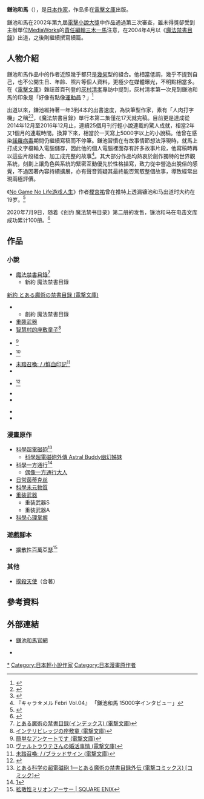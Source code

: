{{Infobox writer
| name          = 鎌池和馬
| original = {{lang|ja|鎌池 和馬}}
| 日文假名 = かまち かずま
| 羅馬拼音 = Kamachi Kazuma
| image         = 
| image_size    = 
| caption       = 
| pseudonym     = 鎌池和馬
| birth_name    = 
| birth_date    = 
| birth_place   = 
| death_date    = 
| death_place   = 
| resting_place = 
| occupation    = [[小説家|小説家]]
| language      = [[日語|日語]]
| nationality   = {{JPN}}
| education     = 
| alma_mater    = 
| period        = 2004年4月－
| genre         = [[輕小說|輕小說]]
| subject       = 
| movement      = 
| religion      = 
| notableworks  = 《[[魔法禁書目錄|魔法禁書目錄]]》<br />《[[重裝武器|重裝武器]]》<br/>《[[未踏召唤:/鲜血印记|未踏召唤://鲜血印记]]》
| spouse        = 
| partner       = 
| children      = 
| relations     = 
| influences    = 
| influenced    = 
| awards        = 《[[這本輕小說真厲害！|這本輕小說真厲害！]] 2011》作品部門1位（《魔法禁書目錄》）
| signature     = Kamachi Kazuma signature.svg
| website       = [http://dengekibunko.jp/author/kamachikazuma/index.html 鎌池和馬OFFICIAL WEBSITE]
}}
'''鎌池和馬'''（{{jpn|j=鎌池 和馬|hg=かまち かずま|rm=Kamachi Kazuma}}{{bd|||}}），是[[日本|日本]][[作家|作家]]，作品多在[[電擊文庫|電擊文庫]]出版。

鎌池和馬在2002年第九屆[[電擊小說大獎|電擊小說大獎]]中作品通過第三次審查，雖未得獎卻受到主辦單位[[MediaWorks|MediaWorks]]的[[責任編輯|責任編輯]][[三木一馬|三木一馬]]注意，在2004年4月以《[[魔法禁書目錄|魔法禁書目錄]]》出道，之後則繼續撰寫續篇。

==人物介紹==
鎌池和馬作品中的作者近照幾乎都只是[[幾何|幾何]]型的組合。他相當低調，幾乎不提到自己，也不公開生日、年齡、照片等個人資料，更極少在媒體曝光，不明點相當多。在《[[電擊文庫|電擊文庫]]》雜誌首頁刊登的[[灰村清孝|灰村清孝]]專訪中提到，灰村清孝第一次見到鎌池和馬的印象是「好像有點像[[運動員|運動員]]？」<ref>{{Cite web |url=http://dengekibunko.dengeki.com/essey_int/docs/it_53.php |title=第53回 灰村キヨタカさん |work=電撃文庫エッセイ |publisher=[[アスキー・メディアワークス|アスキー・メディアワークス]] |accessdate=2009-11-13 |archiveurl=https://web.archive.org/web/20090304132842/http://dengekibunko.dengeki.com/essey_int/docs/it_53.php |archivedate=2009-03-04 |deadurl=yes }}</ref>

出道以來，鎌池維持著一年3到4本的出書速度，為快筆型作家，素有「人肉打字機」之稱<ref>{{cite web|title=镰池和马再开新小说_国际_漫域_中国动漫综合门户|url=http://news.comicyu.com/2015/12/03/188870.html}}</ref><ref>{{cite web|title=人肉打字机镰池和马再开新连载 小说标题被吐槽好长-闽南网|url=http://www.mnw.cn/dongman/manhua/1081788.html}}</ref>，《魔法禁書目錄》單行本第二集僅花17天就完稿。目前更是達成從2014年12月至2016年12月止，連續25個月刊行輕小說連載的驚人成就，相當2年又1個月的連載時間。換算下來，相當於一天寫上5000字以上的小說稿。他曾在感染[[諾羅病毒|諾羅病毒]]期間仍繼續寫稿而不停筆。鎌池習慣在有故事情節想法浮現時，就馬上打成文字檔輸入電腦儲存，因此他的個人電腦裡面存有許多故事片段，他寫稿時再以這些片段組合、加工成完整的故事<ref name="febri">『キャラ☆メル Febri Vol.04』 「鎌池和馬 15000字インタビュー」</ref>。其大部分作品均熱衷於創作獨特的世界觀系統，刻劃上讓角色與系統的緊密互動優先於性格描寫，致力從中營造出脫俗的感覺，不過因著內容持續擴展，亦有聲音質疑其最終能否駕馭整個故事，導致經常出現兩極評價。

《[[NO_GAME_NO_LIFE_遊戲人生|No Game No Life游戏人生]]》作者[[榎宮祐|榎宫祐]]曾在推特上透漏镰池和马出道时大约在19岁。<ref>{{Cite web|title=出道才19？《魔禁》作者年龄意外曝光_镰池|url=http://www.sohu.com/a/277208330_260618|access-date=2021-05-04|work=www.sohu.com|language=zh-cn}}</ref>

2020年7月9日，随着《创约 魔法禁书目录》第二册的发售，镰池和马在电击文库成功累计100册。<ref>{{Cite web|title=https://twitter.com/kamachi_ka/status/1281405126490513408|url=https://twitter.com/kamachi_ka/status/1281405126490513408|accessdate=2020-11-18|author=|date=|format=|work=Twitter|publisher=|language=jp}}</ref>

==作品==
===小說===
*[[魔法禁書目錄|魔法禁書目錄]]<ref>[http://www.amazon.co.jp/dp/484022658X とある魔術の禁書目録(インデックス) (電撃文庫)]</ref>
**新約 魔法禁書目錄<ref>
[http://www.amazon.co.jp/exec/obidos/ASIN/4048703196/templeknigh06-22 新約 とある魔術の禁書目録 (電撃文庫)]</ref>
**創約 魔法禁書目錄
*[[重裝武器|重裝武器]] 
*[[智慧村的座敷童子|智慧村的座敷童子]]<ref>[http://www.amazon.co.jp/exec/obidos/ASIN/4048865544/akibablog-22 インテリビレッジの座敷童 (電撃文庫)]</ref>
*{{link-ja|簡單的問卷調查|簡単なシリーズ#簡単なアンケートです}}<ref>[https://www.amazon.co.jp/dp/4048866990 簡単なアンケートです (電撃文庫)]</ref>
*{{link-ja|我與女武神的新婚生活|ヴァルトラウテさんの婚活事情}}<ref>[http://www.amazon.co.jp/dp/4048868861 ヴァルトラウテさんの婚活事情 (電撃文庫)]</ref>
*[[未踏召喚:<!---->/<!---->/鮮血印記|未踏召喚:<!---->/<!---->/鮮血印記]]<ref>[http://www.amazon.co.jp/dp/4048668617 未踏召喚:<!---->/<!---->/ブラッドサイン (電撃文庫)]</ref>
*{{link-ja|魔法重装座敷童子簡單殺人妃的婚前準備|とある魔術のヘヴィーな座敷童が簡単な殺人妃の婚活事情}}
*{{link-ja|最強をこじらせたレベルカンスト剣聖女ベアトリーチェの弱点 その名は「ぶーぶー」|最強をこじらせたレベルカンスト剣聖女ベアトリーチェの弱点 その名は「ぶーぶー」}}<ref>{{Cite web |url=http://dengekibunko.dengeki.com/newreleases/978-4-04-865827-0 |title=新刊/既刊情報 ＞ 最強をこじらせたレベルカンスト剣聖女ベアトリーチェの弱点 その名は「ぶーぶー」 |work=[[電撃文庫|電撃文庫]]公式サイト |publisher=[[KADOKAWA|KADOKAWA]] |accessdate=2016-01-10}}</ref>
*{{link-ja|俺にはもうNとファンタジーの定義が見えない|俺にはもうNとファンタジーの定義が見えない}}
*{{link-ja|神角技巧與11名破壞者|神角技巧と11人の破壊者}}

*{{link-ja|末日·魔女，致飽和時代的最強者們。|アポカリプス・ウィッチ_飽食時代の【最強】たちへ}}
*{{link-ja|使える魔法は一つしかないけれど、これでクール可愛いダークエルフとイチャイチャできるならどう考えても勝ち組だと思う}}

===漫畫原作===
*[[科學超電磁砲|科學超電磁砲]]<ref>[http://www.amazon.co.jp/とある科学の超電磁砲-1―とある魔術の禁書目録外伝-電撃コミックス-鎌池-和馬/dp/4840241074 とある科学の超電磁砲 1―とある魔術の禁書目録外伝 (電撃コミックス) [コミック]]</ref>
**[[科學超電磁砲外傳_Astral_Buddy幽幻姊妹|科學超電磁砲外傳 Astral Buddy幽幻姊妹]]
*[[科學一方通行|科學一方通行]]<ref>[http://www.hexieshe.com/642872/]</ref>
**[[魔法禁書目錄#偶像一方通行大人|偶像一方通行大人]]
*[[日常茵蒂克丝|日常茵蒂克丝]]
*[[科學未元物質|科學未元物質]]
*[[重裝武器#漫畫|重装武器]]
**重装武器S
**重装武器A
*[[科學心理掌握|科學心理掌握]]

===遊戲腳本===
*[[擴散性百萬亞瑟|擴散性百萬亞瑟]]<ref>[http://www.square-enix.co.jp/smart/ma/ 拡散性ミリオンアーサー | SQUARE ENIX]</ref>

===其他===
*[[撲殺天使|撲殺天使]]（合著）

== 參考資料 ==
{{reflist|3}}

== 外部連結 ==
{{Commons category}}
* {{ja}}[https://dengekibunko.jp/author/kamachikazuma/ 鎌池和馬官網]
* {{ja}} {{Twitter|KAMACHI_KA|鎌池和馬公式情報}}
{{魔法禁書目錄}}

{{DEFAULTSORT:Kamachi Kazuma}}

[[Category:鎌池和馬|*]]
[[Category:日本輕小說作家|Category:日本輕小說作家]]
[[Category:日本漫畫原作者|Category:日本漫畫原作者]]